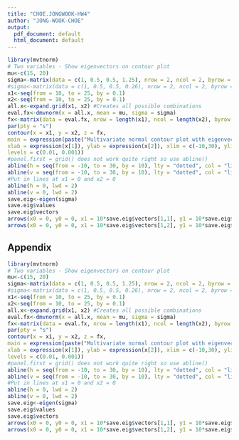 ```yaml
---
title: "CHOE.JONGWOOK-HW4"
author: "JONG-WOOK-CHOE"
output:
  pdf_document: default
  html_document: default
---
```


```r
library(mvtnorm)
# Two variables - Show eigenvectors on contour plot
mu<-c(15, 20)
sigma<-matrix(data = c(1, 0.5, 0.5, 1.25), nrow = 2, ncol = 2, byrow = TRUE)
#sigma<-matrix(data = c(1, 0.5, 0.5, 0.26), nrow = 2, ncol = 2, byrow = TRUE)
x1<-seq(from = 10, to = 25, by = 0.1)
x2<-seq(from = 10, to = 25, by = 0.1)
all.x<-expand.grid(x1, x2) #Creates all possible combinations
eval.fx<-dmvnorm(x = all.x, mean = mu, sigma = sigma)
fx<-matrix(data = eval.fx, nrow = length(x1), ncol = length(x2), byrow = FALSE)
par(pty = "s")
contour(x = x1, y = x2, z = fx,
main = expression(paste("Multivariate normal contour plot with eigenvectors for ", Sigma)),
xlab = expression(x[1]), ylab = expression(x[2]), xlim = c(-10,30), ylim = c(-10, 30),
levels = c(0.01, 0.001))
#panel.first = grid() does not work quite right so use abline()
abline(h = seq(from = -10, to = 30, by = 10), lty = "dotted", col = "lightgray")
abline(v = seq(from = -10, to = 30, by = 10), lty = "dotted", col = "lightgray")
#Put in lines at x1 = 0 and x2 = 0
abline(h = 0, lwd = 2)
abline(v = 0, lwd = 2)
save.eig<-eigen(sigma)
save.eig$values
save.eig$vectors
arrows(x0 = 0, y0 = 0, x1 = 10*save.eig$vectors[1,1], y1 = 10*save.eig$vectors[2,1], col = "red",lty = "solid")
arrows(x0 = 0, y0 = 0, x1 = 10*save.eig$vectors[1,2], y1 = 10*save.eig$vectors[2,2], col = "red",lty = "solid")
```

## Appendix

```r
library(mvtnorm)
# Two variables - Show eigenvectors on contour plot
mu<-c(15, 20)
sigma<-matrix(data = c(1, 0.5, 0.5, 1.25), nrow = 2, ncol = 2, byrow = TRUE)
#sigma<-matrix(data = c(1, 0.5, 0.5, 0.26), nrow = 2, ncol = 2, byrow = TRUE)
x1<-seq(from = 10, to = 25, by = 0.1)
x2<-seq(from = 10, to = 25, by = 0.1)
all.x<-expand.grid(x1, x2) #Creates all possible combinations
eval.fx<-dmvnorm(x = all.x, mean = mu, sigma = sigma)
fx<-matrix(data = eval.fx, nrow = length(x1), ncol = length(x2), byrow = FALSE)
par(pty = "s")
contour(x = x1, y = x2, z = fx,
main = expression(paste("Multivariate normal contour plot with eigenvectors for ", Sigma)),
xlab = expression(x[1]), ylab = expression(x[2]), xlim = c(-10,30), ylim = c(-10, 30),
levels = c(0.01, 0.001))
#panel.first = grid() does not work quite right so use abline()
abline(h = seq(from = -10, to = 30, by = 10), lty = "dotted", col = "lightgray")
abline(v = seq(from = -10, to = 30, by = 10), lty = "dotted", col = "lightgray")
#Put in lines at x1 = 0 and x2 = 0
abline(h = 0, lwd = 2)
abline(v = 0, lwd = 2)
save.eig<-eigen(sigma)
save.eig$values
save.eig$vectors
arrows(x0 = 0, y0 = 0, x1 = 10*save.eig$vectors[1,1], y1 = 10*save.eig$vectors[2,1], col = "red",lty = "solid")
arrows(x0 = 0, y0 = 0, x1 = 10*save.eig$vectors[1,2], y1 = 10*save.eig$vectors[2,2], col = "red",lty = "solid")
```